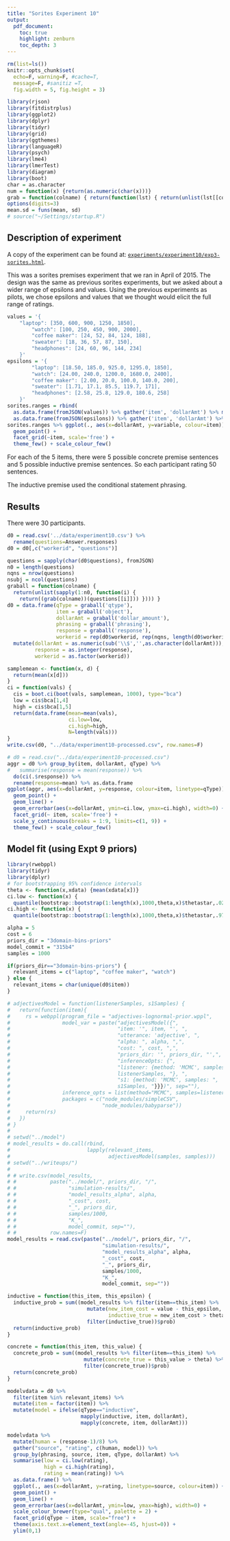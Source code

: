 ```yaml
---
title: "Sorites Experiment 10"
output:
  pdf_document:
    toc: true
    highlight: zenburn
    toc_depth: 3
---
```


```r
rm(list=ls())
knitr::opts_chunk$set(
  echo=F, warning=F, #cache=T, 
  message=F, #sanitiz =T, 
  fig.width = 5, fig.height = 3)
```

```r
library(rjson)
library(fitdistrplus)
library(ggplot2)
library(dplyr)
library(tidyr)
library(grid)
library(ggthemes)
library(languageR)
library(psych)
library(lme4)
library(lmerTest)
library(diagram)
library(boot)
char = as.character
num = function(x) {return(as.numeric(char(x)))}
grab = function(colname) { return(function(lst) { return(unlist(lst[[colname]])) }) }
options(digits=3)
mean.sd = funs(mean, sd)
# source("~/Settings/startup.R")
```

## Description of experiment

A copy of the experiment can be found at: [`experiments/experiment10/exp3-sorites.html`](../experiments/experiment10/exp3-sorites.html).

This was a sorites premises experiment that we ran in April of 2015. The design was the same as previous sorites experiments, but we asked about a wider range of epsilons and values. Using the previous experiments as pilots, we chose epsilons and values that we thought would elicit the full range of ratings.

```r
values = '{
  	"laptop": [350, 600, 900, 1250, 1850],
		"watch": [100, 250, 450, 900, 2000],
		"coffee maker": [24, 52, 84, 124, 188],
		"sweater": [18, 36, 57, 87, 150],
		"headphones": [24, 60, 96, 144, 234]
	}'
epsilons = '{
		"laptop": [18.50, 185.0, 925.0, 1295.0, 1850],
		"watch": [24.00, 240.0, 1200.0, 1680.0, 2400],
		"coffee maker": [2.00, 20.0, 100.0, 140.0, 200],
		"sweater": [1.71, 17.1, 85.5, 119.7, 171],
		"headphones": [2.58, 25.8, 129.0, 180.6, 258]
	}'
sorites.ranges = rbind(
  as.data.frame(fromJSON(values)) %>% gather('item', 'dollarAmt') %>% mutate(variable='value'),
  as.data.frame(fromJSON(epsilons)) %>% gather('item', 'dollarAmt') %>% mutate(variable='epsilon') )
sorites.ranges %>% ggplot(., aes(x=dollarAmt, y=variable, colour=item)) +
  geom_point() +
  facet_grid(~item, scale='free') +
  theme_few() + scale_colour_few()
```

For each of the 5 items, there were 5 possible concrete premise sentences and 5 possible inductive premise sentences. So each participant rating 50 sentences.

The inductive premise used the conditional statement phrasing.

## Results

There were 30 participants.

```r
d0 = read.csv('../data/experiment10.csv') %>%
  rename(questions=Answer.responses)
d0 = d0[,c("workerid", "questions")]

questions = sapply(char(d0$questions), fromJSON)
n0 = length(questions)
nqns = nrow(questions)
nsubj = ncol(questions)
graball = function(colname) {
  return(unlist(sapply(1:n0, function(i) {
    return((grab(colname))(questions[[i]])) }))) }
d0 = data.frame(qType = graball('qtype'),
                item = graball('object'),
                dollarAmt = graball('dollar_amount'),
                phrasing = graball('phrasing'),
                response = graball('response'),
                workerid = rep(d0$workerid, rep(nqns, length(d0$workerid)))) %>%
  mutate(dollarAmt = as.numeric(sub('\\$','',as.character(dollarAmt))),
         response = as.integer(response),
         workerid = as.factor(workerid))

samplemean <- function(x, d) {
  return(mean(x[d]))
}
ci = function(vals) {
  cis = boot.ci(boot(vals, samplemean, 1000), type="bca")
  low = cis$bca[1,4]
  high = cis$bca[1,5]
  return(data.frame(mean=mean(vals),
                    ci.low=low,
                    ci.high=high,
                    N=length(vals)))
}
write.csv(d0, "../data/experiment10-processed.csv", row.names=F)

# d0 = read.csv("../data/experiment10-processed.csv")
aggr = d0 %>% group_by(item, dollarAmt, qType) %>%
#   summarise(response = mean(response)) %>%
  do(ci(.$response)) %>%
  rename(response=mean) %>% as.data.frame
ggplot(aggr, aes(x=dollarAmt, y=response, colour=item, linetype=qType)) +
  geom_point() +
  geom_line() +
  geom_errorbar(aes(x=dollarAmt, ymin=ci.low, ymax=ci.high), width=0) +
  facet_grid(~ item, scale='free') +
  scale_y_continuous(breaks = 1:9, limits=c(1, 9)) +
  theme_few() + scale_colour_few()
```

## Model fit (using Expt 9 priors)

```r
library(rwebppl)
library(tidyr)
library(dplyr)
# for bootstrapping 95% confidence intervals
theta <- function(x,xdata) {mean(xdata[x])}
ci.low <- function(x) {
  quantile(bootstrap::bootstrap(1:length(x),1000,theta,x)$thetastar,.025)}
ci.high <- function(x) {
  quantile(bootstrap::bootstrap(1:length(x),1000,theta,x)$thetastar,.975)}
```

```r
alpha = 5
cost = 6
priors_dir = "3domain-bins-priors"
model_commit = "315b4"
samples = 1000

if(priors_dir=="3domain-bins-priors") {
  relevant_items = c("laptop", "coffee maker", "watch")
} else {
  relevant_items = char(unique(d0$item))
}    

# adjectivesModel = function(listenerSamples, s1Samples) {
#   return(function(item){
#     rs = webppl(program_file = "adjectives-lognormal-prior.wppl",
#                 model_var = paste("adjectivesModel({",
#                                   "item: '", item, "', ",
#                                   "utterance: 'adjective', ",
#                                   "alpha: ", alpha, ",",
#                                   "cost: ", cost, ",",
#                                   "priors_dir: '", priors_dir, "',",
#                                   "inferenceOpts: {",
#                                   "listener: {method: 'MCMC', samples: ",
#                                   listenerSamples, "}, ",
#                                   "s1: {method: 'MCMC', samples: ",
#                                   s1Samples, "}}})", sep=""),
#                 inference_opts = list(method="MCMC", samples=listenerSamples),
#                 packages = c("node_modules/simpleCSV",
#                              "node_modules/babyparse"))
#     return(rs)
#   })
# }
# 
# setwd("../model")
# model_results = do.call(rbind,
#                         lapply(relevant_items,
#                                adjectivesModel(samples, samples)))
# setwd("../writeups/")
# 
# # write.csv(model_results,
# #           paste("../model/", priors_dir, "/",
# #                 "simulation-results/",
# #                 "model_results_alpha", alpha,
# #                 "_cost", cost,
# #                 "_", priors_dir,
# #                 samples/1000,
# #                 "K_",
# #                 model_commit, sep=""),
# #           row.names=F)
model_results = read.csv(paste("../model/", priors_dir, "/",
                               "simulation-results/",
                               "model_results_alpha", alpha,
                               "_cost", cost,
                               "_", priors_dir,
                               samples/1000,
                               "K_",
                               model_commit, sep=""))
```

```r
inductive = function(this_item, this_epsilon) {
  inductive_prob = sum((model_results %>% filter(item==this_item) %>%
                          mutate(new_item_cost = value - this_epsilon,
                                 inductive_true = new_item_cost > theta) %>%
                          filter(inductive_true))$prob)
  return(inductive_prob)
}

concrete = function(this_item, this_value) {
  concrete_prob = sum((model_results %>% filter(item==this_item) %>%
                         mutate(concrete_true = this_value > theta) %>%
                         filter(concrete_true))$prob)
  return(concrete_prob)
}
```

```r
modelvdata = d0 %>%
  filter(item %in% relevant_items) %>%
  mutate(item = factor(item)) %>%
  mutate(model = ifelse(qType=="inductive",
                        mapply(inductive, item, dollarAmt),
                        mapply(concrete, item, dollarAmt)))
```

```r
modelvdata %>%
  mutate(human = (response-1)/8) %>%
  gather("source", "rating", c(human, model)) %>%
  group_by(phrasing, source, item, qType, dollarAmt) %>%
  summarise(low = ci.low(rating),
            high = ci.high(rating),
            rating = mean(rating)) %>%
  as.data.frame() %>%
  ggplot(., aes(x=dollarAmt, y=rating, linetype=source, colour=item)) +
  geom_point() +
  geom_line() +
  geom_errorbar(aes(x=dollarAmt, ymin=low, ymax=high), width=0) +
  scale_colour_brewer(type="qual", palette = 2) +
  facet_grid(qType ~ item, scale="free") +
  theme(axis.text.x=element_text(angle=-45, hjust=0)) +
  ylim(0,1)
```


